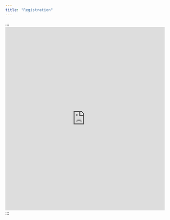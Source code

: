 ```yaml
---
title: "Registration"
---
```


:::
<iframe width="640px" height="580px" src=https://forms.office.com/Pages/ResponsePage.aspx?id=z8oksN7eQUKhXDyX1VPp836-sjS8o81Eqt_rYQKX4NBUNDJXS0E3MUQxQVBMSzlTMzlEVVFBSkxFUy4u&embed=true frameborder="0" marginwidth="0" marginheight="0" style="border: none; max-width:100%; max-height:100vh" allowfullscreen webkitallowfullscreen mozallowfullscreen msallowfullscreen> </iframe>
:::
